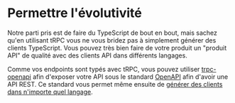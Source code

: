 # Permettre l'évolutivité

Notre parti pris est de faire du TypeScript de bout en bout, mais sachez qu'en utilisant tRPC vous ne vous bridez pas à simplement générer des clients TypeScript. Vous pouvez très bien faire de votre produit un "produit API" de qualité avec des clients API dans différents langages.

Comme vos endpoints sont typés avec tRPC, vous pouvez utiliser [trpc-openapi](https://github.com/jlalmes/trpc-openapi) afin d'exposer votre API sous le standard [OpenAPI](https://www.openapis.org/) afin d'avoir une API REST. Ce standard vous permet même ensuite de [générer des clients dans n'importe quel langage](https://github.com/OpenAPITools/openapi-generator).

